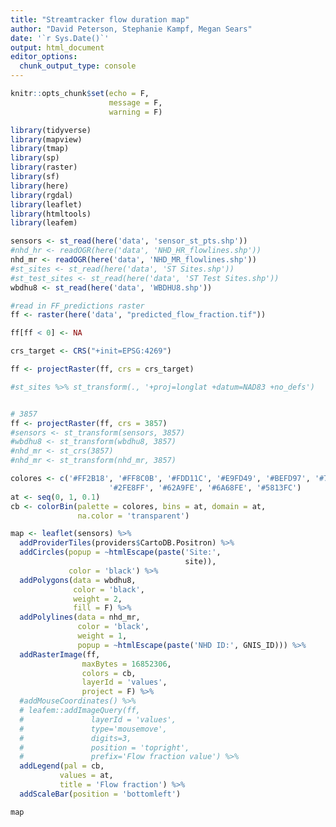 ```yaml
---
title: "Streamtracker flow duration map"
author: "David Peterson, Stephanie Kampf, Megan Sears"
date: '`r Sys.Date()`'
output: html_document
editor_options: 
  chunk_output_type: console
---
```


```r
knitr::opts_chunk$set(echo = F,
                      message = F,
                      warning = F)

library(tidyverse)
library(mapview)
library(tmap)
library(sp)
library(raster)
library(sf)
library(here)
library(rgdal)
library(leaflet)
library(htmltools)
library(leafem)

```

```r

sensors <- st_read(here('data', 'sensor_st_pts.shp'))
#nhd_hr <- readOGR(here('data', 'NHD_HR_flowlines.shp'))
nhd_mr <- readOGR(here('data', 'NHD_MR_flowlines.shp'))
#st_sites <- st_read(here('data', 'ST Sites.shp'))
#st_test_sites <- st_read(here('data', 'ST Test Sites.shp'))
wbdhu8 <- st_read(here('data', 'WBDHU8.shp'))

#read in FF_predictions raster
ff <- raster(here('data', "predicted_flow_fraction.tif"))

ff[ff < 0] <- NA

crs_target <- CRS("+init=EPSG:4269")

ff <- projectRaster(ff, crs = crs_target)

```

```r

#st_sites %>% st_transform(., '+proj=longlat +datum=NAD83 +no_defs')


# 3857 
ff <- projectRaster(ff, crs = 3857)
#sensors <- st_transform(sensors, 3857)
#wbdhu8 <- st_transform(wbdhu8, 3857)
#nhd_mr <- st_crs(3857) 
#nhd_mr <- st_transform(nhd_mr, 3857)

colores <- c('#FF2B18', '#FF8C0B', '#FDD11C', '#E9FD49', '#BEFD97', '#7BFDD6',
                      '#2FE8FF', '#62A9FE', '#6A68FE', '#5813FC')
at <- seq(0, 1, 0.1)
cb <- colorBin(palette = colores, bins = at, domain = at,
               na.color = 'transparent')
```


```r

map <- leaflet(sensors) %>%
  addProviderTiles(providers$CartoDB.Positron) %>% 
  addCircles(popup = ~htmlEscape(paste('Site:',
                                       site)),
             color = 'black') %>%
  addPolygons(data = wbdhu8,
              color = 'black',
              weight = 2,
              fill = F) %>%
  addPolylines(data = nhd_mr,
               color = 'black',
               weight = 1,
               popup = ~htmlEscape(paste('NHD ID:', GNIS_ID))) %>%
  addRasterImage(ff,
                maxBytes = 16852306,
                colors = cb,
                layerId = 'values',
                project = F) %>%
  #addMouseCoordinates() %>%
  # leafem::addImageQuery(ff,
  #               layerId = 'values',
  #               type='mousemove',
  #               digits=3,
  #               position = 'topright',
  #               prefix='Flow fraction value') %>% 
  addLegend(pal = cb,
           values = at,
           title = 'Flow fraction') %>%
  addScaleBar(position = 'bottomleft')

map

```

